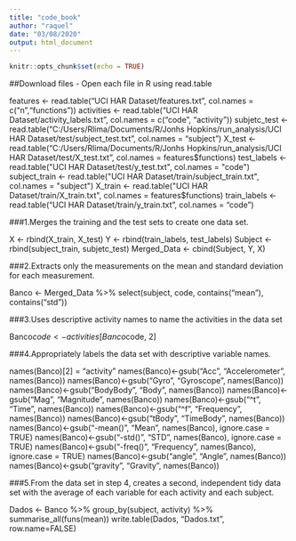 ```yaml
---
title: "code_book"
author: "raquel"
date: "03/08/2020"
output: html_document
---
```


```r
knitr::opts_chunk$set(echo = TRUE)
```
##Download files - Open each file in R using read.table

features <- read.table("UCI HAR Dataset/features.txt", col.names = c("n","functions")) 
activities <- read.table("UCI HAR Dataset/activity_labels.txt", col.names = c("code", "activity")) 
subjetc_test <- read.table("C:/Users/Rlima/Documents/R/Jonhs Hopkins/run_analysis/UCI HAR Dataset/test/subject_test.txt", col.names = "subject") 
X_test <- read.table("C:/Users/Rlima/Documents/R/Jonhs Hopkins/run_analysis/UCI HAR Dataset/test/X_test.txt", col.names = features$functions) 
test_labels <- read.table("UCI HAR Dataset/test/y_test.txt", col.names = "code") 
subject_train <- read.table("UCI HAR Dataset/train/subject_train.txt", col.names = "subject") 
X_train <- read.table("UCI HAR Dataset/train/X_train.txt", col.names = features$functions) train_labels <- read.table("UCI HAR Dataset/train/y_train.txt", col.names = "code")

###1.Merges the training and the test sets to create one data set.

X <- rbind(X_train, X_test) 
Y <- rbind(train_labels, test_labels) 
Subject <- rbind(subject_train, subjetc_test) 
Merged_Data <- cbind(Subject, Y, X)

###2.Extracts only the measurements on the mean and standard deviation for each measurement.

Banco <- Merged_Data %>% select(subject, code, contains("mean"), contains("std"))

###3.Uses descriptive activity names to name the activities in the data set

Banco$code <- activities[Banco$code, 2]

###4.Appropriately labels the data set with descriptive variable names.

names(Banco)[2] = "activity" names(Banco)<-gsub("Acc", "Accelerometer", names(Banco)) names(Banco)<-gsub("Gyro", "Gyroscope", names(Banco)) names(Banco)<-gsub("BodyBody", "Body", names(Banco)) names(Banco)<-gsub("Mag", "Magnitude", names(Banco)) names(Banco)<-gsub("^t", "Time", names(Banco)) 
names(Banco)<-gsub("^f", "Frequency", 
names(Banco)) names(Banco)<-gsub("tBody", "TimeBody", names(Banco)) names(Banco)<-gsub("-mean()", "Mean", names(Banco), ignore.case = TRUE) names(Banco)<-gsub("-std()", "STD", names(Banco), ignore.case = TRUE) names(Banco)<-gsub("-freq()", "Frequency", 
names(Banco), ignore.case = TRUE) 
names(Banco)<-gsub("angle", "Angle", names(Banco)) names(Banco)<-gsub("gravity", "Gravity", names(Banco))

###5.From the data set in step 4, creates a second, independent tidy data set with the average of each variable for each activity and each subject.

Dados <- Banco %>% group_by(subject, activity) %>% summarise_all(funs(mean)) write.table(Dados, "Dados.txt", row.name=FALSE)